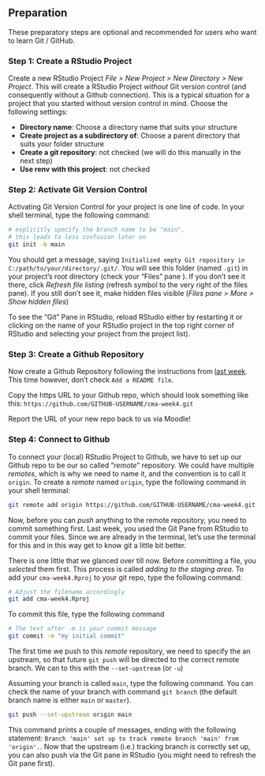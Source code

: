 ## Preparation {#w4-preparation}

:::{.callout-important}

These preparatory steps are optional and recommended for users who want to learn Git / GitHub.

:::

### Step 1: Create a RStudio Project

Create a new RStudio Project *File > New Project > New Directory > New Project*.
This will create a RStudio Project *without* Git version control (and consequently without a Github connection). This is a typical situation for a project that you started without version control in mind. Choose the following settings:

- **Directory name**: Choose a directory name that suits your structure
- **Create project as a subdirectory of**: Choose a parent directory that suits your folder structure
- **Create a git repository**: not checked (we will do this manually in the next step)
- **Use renv with this project**: not checked

### Step 2: Activate Git Version Control

Activating Git Version Control for your project is one line of code. In your shell terminal, type the following command:

```sh
# explicitly specify the branch name to be "main",
# this leads to less confusion later on
git init -b main
```

You should get a message, saying `Initialized empty Git repository in C:/path/to/your/directory/.git/`. You will see this folder (named `.git`) in your project's root directory (check your "Files" pane ). If you don't see it there, click *Refresh file listing* (refresh symbol to the very right of the files pane). If you still don't see it, make hidden files visible (*Files pane > More > Show hidden files*)

To see the "Git" Pane in RStudio, reload RStudio either by restarting it or clicking on the name of your RStudio project in the top right corner of RStudio and selecting your project from the project list). 




### Step 3: Create a Github Repository {#sec-github-repo-2}

Now create a Github Repository following the instructions from [last week](#sec-github-repo). This time however, don't check `Add a README file`.

Copy the https URL to your Github repo, which should look something like this: `https://github.com/GITHUB-USERNAME/cma-week4.git`

:::{.callout-important}
Report the URL of your new repo back to us via Moodle!
:::

### Step 4: Connect to Github

To connect your (local) RStudio Project to Github, we have to set up our Github repo to be our so called "*remote*" repository. We could have multiple *remotes*, which is why we need to name it, and the convention is to call it `origin`. To create a *remote* named `origin`, type the following command in your shell terminal:

```sh
git remote add origin https://github.com/GITHUB-USERNAME/cma-week4.git
```

Now, before you can *push* anything to the remote repository, you need to commit something first. Last week, you used the Git Pane from RStudio to commit your files. Since we are already in the terminal, let's use the terminal for this and in this way get to know git a little bit better. 

There is one little that we glanced over till now. Before committing a file, you *selected* them first. This process is called *adding to the staging area*. To add your `cma-week4.Rproj` to your git repo, type the following command:

```sh
# Adjust the filename accordingly
git add cma-week4.Rproj
```

To commit this file, type the following command

```sh
# The text after -m is your commit message
git commit -m "my initial commit"
```

The first time we push to this *remote* repository, we need to specify the an upstream, so that future `git push` will be directed to the correct remote branch. We can to this with the `--set-upstream` (or `-u`)

Assuming your branch is called `main`, type the following command. You can check the name of your branch with command `git branch` (the default branch name is either `main` or `master`).

```sh
git push --set-upstream origin main
```

This command prints a couple of messages, ending with the following statement: `Branch 'main' set up to track remote branch 'main' from 'origin'.`. Now that the upstream (i.e.) tracking branch is correctly set up, you can also push via the Git pane in RStudio (you might need to refresh the Git pane first).
